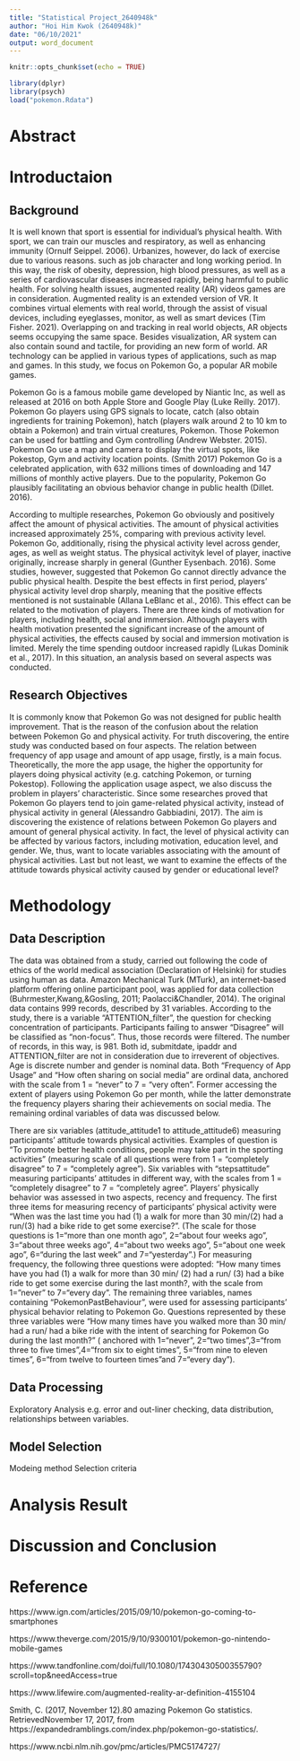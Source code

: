 ```yaml
---
title: "Statistical Project_2640948k"
author: "Hoi Him Kwok (2640948k)"
date: "06/10/2021"
output: word_document
---
```


```r
knitr::opts_chunk$set(echo = TRUE)
```

```r
library(dplyr)
library(psych)
load("pokemon.Rdata")
```


# Abstract


# Introductaion

## Background

It is well known that sport is essential for individual's physical health. With sport, we can train our muscles and respiratory, as well as enhancing immunity (Ornulf Seippel. 2006). Urbanizes, however, do lack of exercise due to various reasons. such as job character and long working period. In this way, the risk of obesity, depression, high blood pressures, as well as a series of cardiovascular diseases increased rapidly, being harmful to public health. For solving health issues, augmented reality (AR) videos games are in consideration. Augmented reality is an extended version of VR. It combines virtual elements with real world, through the assist of visual devices, including eyeglasses, monitor, as well as smart devices (Tim Fisher. 2021). Overlapping on and tracking in real world objects, AR objects seems occupying the same space. Besides visualization, AR system can also contain sound and tactile, for providing an new form of world. AR technology can be applied in various types of applications, such as map and games. In this study, we focus on Pokemon Go, a popular AR mobile games.

Pokemon Go is a famous mobile game developed by Niantic Inc, as well as released at 2016 on both Apple Store and Google Play (Luke Reilly. 2017). Pokemon Go players using GPS signals to locate, catch (also obtain ingredients for training Pokemon), hatch (players walk around 2 to 10 km to obtain a Pokemon) and train virtual creatures, Pokemon. Those Pokemon can be used for battling and Gym controlling (Andrew Webster. 2015). Pokemon Go use a map and camera to display the virtual spots, like Pokestop, Gym and activity location points. (Smith 2017) Pokemon Go is a celebrated application, with 632 millions times of downloading and 147 millions of monthly active players. Due to the popularity, Pokemon Go plausibly facilitating an obvious behavior change in public health (Dillet. 2016).

According to multiple researches, Pokemon Go obviously and positively affect the amount of physical activities. The amount of physical activities increased approximately 25%, comparing with previous activity level. Pokemon Go, additionally, rising the physical activity level across gender, ages, as well as weight status. The physical activityk level of player, inactive originally, increase sharply in general (Gunther Eysenbach. 2016). Some studies, however, suggested that Pokemon Go cannot directly advance the public physical health. Despite the best effects in first period, players' physical activity level drop sharply, meaning that the positive effects mentioned is not sustainable (Allana LeBlanc et al., 2016). This effect can be related to the motivation of players. There are three kinds of motivation for players, including health, social and immersion. Although players with health motivation presented the significant increase of the amount of physical activities, the effects caused by social and immersion motivation is limited. Merely the time spending outdoor increased rapidly (Lukas Dominik et al., 2017). In this situation, an analysis based on several aspects was conducted.



## Research Objectives

It is commonly know that Pokemon Go was not designed for public health improvement. That is the reason of the confusion about the relation between Pokemon Go and physical activity. For truth discovering, the entire study was conducted based on four aspects. The relation between frequency of app usage and amount of app usage, firstly, is a main focus. Theoretically, the more the app usage, the higher the opportunity for players doing physical activity (e.g. catching Pokemon, or turning Pokestop). Following the application usage aspect, we also discuss the problem in players' characteristic. Since some researches proved that Pokemon Go players tend to join game-related physical activity, instead of physical activity in general (Alessandro Gabbiadini, 2017). The aim is discovering the existence of relations between Pokemon Go players and amount of general physical activity. In fact, the level of physical activity can be affected by various factors, including motivation, education level, and gender. We, thus, want to locate variables associating with the amount of physical activities. Last but not least, we want to examine the effects of the attitude towards physical activity caused by gender or educational level?


# Methodology

## Data Description

The data was obtained from a study, carried out following the code of ethics of the world medical association (Declaration of Helsinki) for studies using human as data. Amazon Mechanical Turk (MTurk), an internet-based platform offering online participant pool, was applied for data collection (Buhrmester,Kwang,&Gosling, 2011; Paolacci&Chandler, 2014). The original data contains 999 records, described by 31 variables. According to the study, there is a variable "ATTENTION_filter", the question for checking concentration of participants. Participants failing to answer "Disagree" will be classified as "non-focus". Thus, those records were filtered. The number of records, in this way, is 981. Both id, submitdate, ipaddr and ATTENTION_filter are not in consideration due to irreverent of objectives. Age is discrete number and gender is nominal data. Both "Frequency of App Usage" and "How often sharing on social media" are ordinal data, anchored with the scale from 1 = "never" to 7 = "very often". Former accessing the extent of players using Pokemon Go per month, while the latter demonstrate the frequency players sharing their achievements on social media. The remaining ordinal variables of data was discussed below.

There are six variables (attitude_attitude1 to attitude_attitude6) measuring participants' attitude towards physical activities. Examples of question is "To promote better health conditions, people may take part in the sporting activities" (measuring scale of all questions were from 1 = "completely disagree" to 7 = "completely agree"). Six variables with "stepsattitude" measuring participants' attitudes in different way, with the scales from 1 = "completely disagree" to 7 = "completely agree". Players' physically behavior was assessed in two aspects, recency and frequency. The first three items for measuring recency of participants' physical activity were "When was the last time you had (1) a walk for more than 30 min/(2) had a run/(3) had a bike ride to get some exercise?". (The scale for those questions is 1="more than one month ago", 2="about four weeks ago", 3="about three weeks ago", 4="about two weeks ago", 5="about  one  week  ago", 6="during  the  last  week" and 7="yesterday".) For measuring frequency, the following three questions were adopted: "How many times have you had (1) a walk for more than 30 min/ (2) had a run/ (3) had a bike ride to get some exercise during the last month?, with the scale from 1="never" to 7="every day". The remaining three variables, names containing "PokemonPastBehaviour", were used for assessing participants' physical behavior relating to Pokemon Go. Questions represented by these three variables were "How many times have you walked more than 30 min/ had a run/ had a bike ride with the intent of searching for Pokemon Go during the last month?" ( anchored with 1="never", 2="two times",3="from three to five times",4="from six to eight times", 5="from nine to eleven times", 6="from twelve to fourteen times"and 7="every day").


## Data Processing

Exploratory Analysis
e.g. error and out-liner checking, data distribution, relationships between variables.

## Model Selection
Modeing method
Selection criteria


# Analysis Result



# Discussion and Conclusion





# Reference

https://www.ign.com/articles/2015/09/10/pokemon-go-coming-to-smartphones

https://www.theverge.com/2015/9/10/9300101/pokemon-go-nintendo-mobile-games

https://www.tandfonline.com/doi/full/10.1080/17430430500355790?scroll=top&needAccess=true

https://www.lifewire.com/augmented-reality-ar-definition-4155104

Smith, C. (2017, November 12).80 amazing Pokemon Go statistics. RetrievedNovember 17, 2017, from https://expandedramblings.com/index.php/pokemon-go-statistics/.

https://www.ncbi.nlm.nih.gov/pmc/articles/PMC5174727/